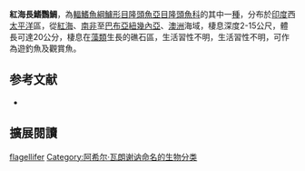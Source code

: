 {{Speciesbox
| image = 
| image_width = 250px
| status = LC
| status_system = IUCN3.1
| genus = Pteragogus
| species = flagellifer
| authority = [[Achille_Valenciennes|Valenciennes]], 1839
| synonyms = *''Ctenolabrus flagellifer''<br /><small>Valenciennes, 1839</small>
*''Duymaeria flagellifera''<br /><small>Valenciennes, 1839</small>
*''Pteragogus flagellifera''<br /><small>Valenciennes, 1839</small>
*''Pteragogus flagelliferum''<br /><small>Valenciennes, 1839</small>
}}

'''紅海長鰭鸚鯛'''，為[[輻鰭魚綱|輻鰭魚綱]][[鱸形目|鱸形目]][[隆頭魚亞目|隆頭魚亞目]][[隆頭魚科|隆頭魚科]]的其中一[[種|種]]，分布於[[印度|印度]]西[[太平洋|太平洋]]區，從[[紅海|紅海]]、[[南非|南非]]至[[巴布亞紐幾內亞|巴布亞紐幾內亞]]、[[澳洲|澳洲]]海域，棲息深度2-15公尺，體長可達20公分，棲息在[[藻類|藻類]]生長的礁石區，生活習性不明，生活習性不明，可作為遊釣魚及觀賞魚。

==参考文献==
*{{FishBase_species|genus=Pteragogus|species=flagellifer|year=2013|month=8}}
== 擴展閱讀 ==
{{refbegin}}
{{wikispecies-inline|Pteragogus flagellifer|紅海長鰭鸚鯛}}
{{refend}}

[[Category:長鰭鸚鯛屬|flagellifer]]
[[Category:阿希尔·瓦朗谢讷命名的生物分类|Category:阿希尔·瓦朗谢讷命名的生物分类]]


{{鱸形目小作品}}